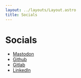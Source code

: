 ```yaml
---
layout: ../layouts/Layout.astro
title: Socials
---
```

# Socials
- [Mastodon](https://floss.social/@nynp)
- [Github](https://github.com/NewYearNewPhil)
- [Gitlab](https://gitlab.com/NewYearNewPhil)
- [LinkedIn](https://www.linkedin.com/in/philipp-allweyer-250756217/)